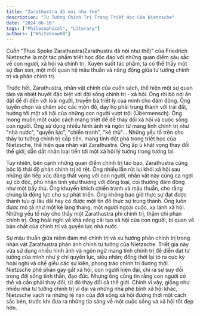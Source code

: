 ```yaml
---
title: "Zarathustra đã nói như thế"
description: "Tư Tưởng Chính Trị Trong Triết Học Của Nietzsche"
date: "2024-06-16"
tags: ["Philosophical", "Literary"]
authors: ["WhiteSnow00"]
---
```


Cuốn "Thus Spoke Zarathustra(Zarathustra đã nói như thế)" của Friedrich Nietzsche là một tác phẩm triết học độc đáo với những quan điểm sâu sắc về con người, xã hội và chính trị. Xuyên suốt tác phẩm, ta có thể thấy một sự đan xen, một mối quan hệ mâu thuẫn và năng động giữa tư tưởng chính trị và phản chính trị.

Trước hết, Zarathustra, nhân vật chính của cuốn sách, thể hiện một sự quan tâm và nhiệt huyết đặc biệt với đời sống chính trị - xã hội. Ông rời bỏ nơi ẩn dật để đi đến với loài người, truyền bá triết lý của mình cho đám đông. Ông tuyển chọn và chăm sóc các môn đồ, dạy họ phải trung thành với trái đất, hướng tới một xã hội của những con người vượt trội (Übermensch). Ông mong muốn một cuộc cách mạng triệt để để thay đổi xã hội và cuộc sống con người. Ông sử dụng nhiều hình ảnh và ngôn từ mang tính chính trị như "nhà nước", "quyền lực", "chiến tranh", "kẻ thù"... Những yếu tố trên cho thấy tư tưởng chính trị cấp tiến, mang tính đột phá trong triết học của Nietzsche, thể hiện qua nhân vật Zarathustra. Ông ấp ủ khát vọng thay đổi thế giới, dẫn dắt nhân loại tiến tới một xã hội lý tưởng trong tương lai.

Tuy nhiên, bên cạnh những quan điểm chính trị táo bạo, Zarathustra cũng bộc lộ thái độ phản chính trị rõ rệt. Ông nhiều lần rút lui khỏi xã hội sau những lần tiếp xúc đáng thất vọng với con người, nhân vật này cũng ca ngợi sự cô độc, phủ nhận tình yêu thương với đồng loại, coi thường đám đông như một bầy thú. Ông khuyến khích chiến tranh và mâu thuẫn, cho rằng chúng là động lực cho sự phát triển. Ông không bao giờ thực sự đạt được thành tựu gì lâu dài hay có được một tín đồ thực sự trung thành. Ông luôn được mô tả như một kẻ lang thang, một người ngoài cuộc, xa lánh xã hội. Những yếu tố này cho thấy một Zarathustra phi chính trị, thậm chí phản chính trị. Ông hoài nghi về khả năng cải tạo xã hội của con người, bi quan về bản chất của chính trị và quyền lực nhà nước.

Sự mâu thuẫn giữa niềm đam mê chính trị và xu hướng phản chính trị trong nhân vật Zarathustra phản ánh chính tư tưởng của Nietzsche. Triết gia này vừa sử dụng nhiều hình ảnh và ngôn ngữ mang tính chính trị để diễn đạt tư tưởng của mình như ý chí quyền lực, siêu nhân; đồng thời lại tỏ ra cực kỳ hoài nghi và chế giễu các sự kiện, phong trào chính trị đương thời. Nietzsche phê phán gay gắt xã hội, con người hiện đại, chỉ ra sự suy đồi trong đời sống tinh thần, đạo đức. Nhưng ông cũng tin rằng con người có thể và cần phải thay đổi, từ đó thay đổi cả thế giới. Chính vì vậy, giống như nhiều nhà tư tưởng chính trị vĩ đại và những nhà phê bình xã hội khác, Nietzsche vạch ra những tệ nạn của đời sống xã hội đương thời một cách sắc bén, trước khi đưa ra những tia sáng về một cuộc sống và xã hội tốt đẹp hơn.